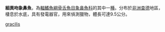 {{Speciesbox
| name = 細異吻象鼻魚
| image = 
| image_width = 250px
| image_caption = 
| status = NE
| status_system = IUCN3.1
| genus = Marcusenius
| species = senegalensis
| authority = [[Pellegrin|Pellegrin]], 1922
| synonyms = *''Gnathonemus gracilis''<br /><small>Pellegrin, 1922</small>
*''Gnathonemus senegalensis gracilis''<br /><small>Pellegrin, 1922</small>
}}

'''細異吻象鼻魚'''，為[[輻鰭魚綱|輻鰭魚綱]][[骨舌魚目|骨舌魚目]][[象鼻魚科|象鼻魚科]]的其中一[[種|種]]。分布於[[非洲|非洲]][[查德|查德]]地區，棲息於水底，具有發電器官，用來偵測獵物，體長可達9.5公分。
{{Taxonbar|from=Q15238321}}

[[Category:異吻象鼻魚屬|gracilis]]


{{Fish-stub}}